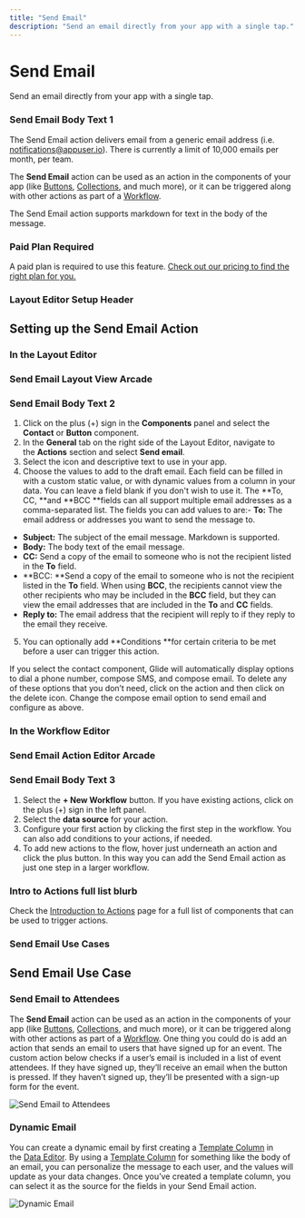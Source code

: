 ```yaml
---
title: "Send Email"
description: "Send an email directly from your app with a single tap."
---
```


# Send Email

Send an email directly from your app with a single tap.

### Send Email Body Text 1

The Send Email action delivers email from a generic email address (i.e. notifications@appuser.io). There is currently a limit of 10,000 emails per month, per team. 

The **Send Email** action can be used as an action in the components of your app (like [Buttons](/essentials/components/button), [Collections](/essentials/components/collection), and much more), or it can be triggered along with other actions as part of a [Workflow](/getting-started/introduction-to-workflows).

The Send Email action supports markdown for text in the body of the message. 

### Paid Plan Required

A paid plan is required to use this feature. [Check out our pricing to find the right plan for you. ](https://www.glideapps.com/pricing)

### Layout Editor Setup Header

## **Setting up the Send Email Action**

### In the Layout Editor



### Send Email Layout View Arcade

### Send Email Body Text 2

1. Click on the plus (+) sign in the **Components** panel and select the **Contact** or **Button** component.
2. In the **General** tab on the right side of the Layout Editor, navigate to the **Actions** section and select **Send email**.
3. Select the icon and descriptive text to use in your app.
4. Choose the values to add to the draft email. Each field can be filled in with a custom static value, or with dynamic values from a column in your data. You can leave a field blank if you don't wish to use it. The **To, CC, **and **BCC **fields can all support multiple email addresses as a comma-separated list. The fields you can add values to are:- **To:** The email address or addresses you want to send the message to.
- **Subject:** The subject of the email message. Markdown is supported. 
- **Body:** The body text of the email message.
- **CC:** Send a copy of the email to someone who is not the recipient listed in the **To** field. 
- **BCC: **Send a copy of the email to someone who is not the recipient listed in the **To** field. When using **BCC**, the recipients cannot view the other recipients who may be included in the **BCC** field, but they can view the email addresses that are included in the **To** and **CC** fields.
- **Reply to:** The email address that the recipient will reply to if they reply to the email they receive.
5. You can optionally add **Conditions **for certain criteria to be met before a user can trigger this action.

If you select the contact component, Glide will automatically display options to dial a phone number, compose SMS, and compose email. To delete any of these options that you don’t need, click on the action and then click on the delete icon. Change the compose email option to send email and configure as above.

### In the Workflow Editor



### Send Email Action Editor Arcade

### Send Email Body Text 3

1. Select the **+ New Workflow** button. If you have existing actions, click on the plus (+) sign in the left panel.
2. Select the **data source** for your action.
3. Configure your first action by clicking the first step in the workflow. You can also add conditions to your actions, if needed.
4. To add new actions to the flow, hover just underneath an action and click the plus button. In this way you can add the Send Email action as just one step in a larger workflow.



### Intro to Actions full list blurb

Check the [Introduction to Actions](/automation/actions) page for a full list of components that can be used to trigger actions.

### Send Email Use Cases

## Send Email Use Case

### Send Email to Attendees

The **Send Email** action can be used as an action in the components of your app (like [Buttons](/essentials/components/button), [Collections](/essentials/components/collection), and much more), or it can be triggered along with other actions as part of a [Workflow](/getting-started/introduction-to-workflows). One thing you could do is add an action that sends an email to users that have signed up for an event. The custom action below checks if a user’s email is included in a list of event attendees. If they have signed up, they’ll receive an email when the button is pressed. If they haven’t signed up, they’ll be presented with a sign-up form for the event.




![Send Email to Attendees](https://images.ctfassets.net/yreygbm72t08/39jy4uzSAESwky6PIlGJft/40443a8b3db261a68b4f6c8008b9963d/CleanShot_2024-10-04_at_10_.08.13_2x.png)



### Dynamic Email

You can create a dynamic email by first creating a [Template Column](/automation/computed-columns/template-column) in the [Data Editor](/getting-started/introduction-to-the-data-editor). By using a [Template Column](/automation/computed-columns/template-column) for something like the body of an email, you can personalize the message to each user, and the values will update as your data changes. Once you’ve created a template column, you can select it as the source for the fields in your Send Email action.



![Dynamic Email](https://images.ctfassets.net/yreygbm72t08/5ddomGZCH6BILL98Dmnnfd/33554a7d48c6bfd520ee250ca14a6720/CleanShot_2024-10-04_at_10_.14.29_2x.png)





